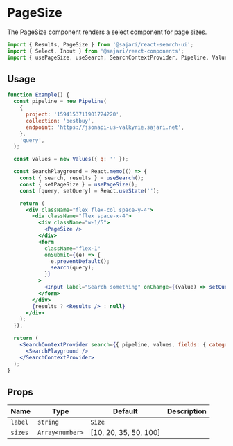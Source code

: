 
<SEO title="PageSize" description="The PageSize component renders a select component for page sizes." />

# PageSize

The PageSize component renders a select component for page sizes.

```js
import { Results, PageSize } from '@sajari/react-search-ui';
import { Select, Input } from '@sajari/react-components';
import { usePageSize, useSearch, SearchContextProvider, Pipeline, Values } from '@sajari/react-hooks';
```

## Usage

```jsx
function Example() {
  const pipeline = new Pipeline(
    {
      project: '1594153711901724220',
      collection: 'bestbuy',
      endpoint: 'https://jsonapi-us-valkyrie.sajari.net',
    },
    'query',
  );

  const values = new Values({ q: '' });

  const SearchPlayground = React.memo(() => {
    const { search, results } = useSearch();
    const { setPageSize } = usePageSize();
    const [query, setQuery] = React.useState('');

    return (
      <div className="flex flex-col space-y-4">
        <div className="flex space-x-4">
          <div className="w-1/5">
            <PageSize />
          </div>
          <form
            className="flex-1"
            onSubmit={(e) => {
              e.preventDefault();
              search(query);
            }}
          >
            <Input label="Search something" onChange={(value) => setQuery(value)} />
          </form>
        </div>
        {results ? <Results /> : null}
      </div>
    );
  });

  return (
    <SearchContextProvider search={{ pipeline, values, fields: { category: 'brand', title: 'name' } }}>
      <SearchPlayground />
    </SearchContextProvider>
  );
}
```

## Props

| Name    | Type            | Default               | Description |
| ------- | --------------- | --------------------- | ----------- |
| `label` | `string`        | `Size`                |             |
| `sizes` | `Array<number>` | [10, 20, 35, 50, 100] |
